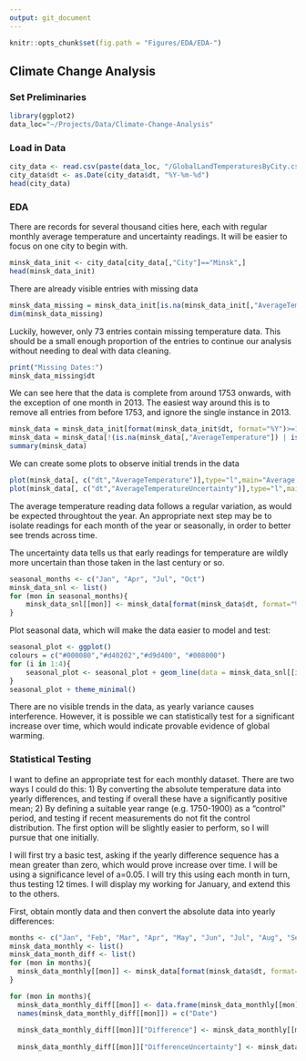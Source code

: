 ```yaml
---
output: git_document
---
```



```r
knitr::opts_chunk$set(fig.path = "Figures/EDA/EDA-")
```

## Climate Change Analysis

### Set Preliminaries

```r
library(ggplot2)
data_loc="~/Projects/Data/Climate-Change-Analysis"
```

### Load in Data

```r
city_data <- read.csv(paste(data_loc, "/GlobalLandTemperaturesByCity.csv", sep = ""))
city_data$dt <- as.Date(city_data$dt, "%Y-%m-%d")
head(city_data)
```

### EDA

There are records for several thousand cities here, each with regular monthly average temperature and uncertainty readings. It will be easier to focus on one city to begin with.

```r
minsk_data_init <- city_data[city_data[,"City"]=="Minsk",]
head(minsk_data_init)
```

There are already visible entries with missing data

```r
minsk_data_missing = minsk_data_init[is.na(minsk_data_init[,"AverageTemperature"]) | is.na(minsk_data_init[,"AverageTemperatureUncertainty"]),]
dim(minsk_data_missing)
```

Luckily, however, only 73 entries contain missing temperature data. This should be
a small enough proportion of the entries to continue our analysis without needing to
deal with data cleaning.

```r
print("Missing Dates:")
minsk_data_missing$dt
```
We can see here that the data is complete from around 1753 onwards, with the exception of one month in 2013. The easiest way around this is to remove all entries from before 1753, and ignore the single instance in 2013.

```r
minsk_data = minsk_data_init[format(minsk_data_init$dt, format="%Y")>=1753,]
minsk_data = minsk_data[!(is.na(minsk_data[,"AverageTemperature"]) | is.na(minsk_data[,"AverageTemperatureUncertainty"])),]
summary(minsk_data)
```


We can create some plots to observe initial trends in the data

```r
plot(minsk_data[, c("dt","AverageTemperature")],type="l",main="Average Temperature in Minsk")
plot(minsk_data[, c("dt","AverageTemperatureUncertainty")],type="l",main="Uncertainty of Average Temperature Reading in Minsk")
```
The average temperature reading data follows a regular variation, as would be
expected throughtout the year. An appropriate next step may be to isolate readings
for each month of the year or seasonally, in order to better see trends across time.

The uncertainty data tells us that early readings for temperature are wildly more
uncertain than those taken in the last century or so.

```r
seasonal_months <- c("Jan", "Apr", "Jul", "Oct")
minsk_data_snl <- list()
for (mon in seasonal_months){
    minsk_data_snl[[mon]] <- minsk_data[format(minsk_data$dt, format="%b") == mon,]
}
```
Plot seasonal data, which will make the data easier to model and test:

```r
seasonal_plot <- ggplot()
colours = c("#000080","#d40202","#d9d400", "#008000")
for (i in 1:4){
    seasonal_plot <- seasonal_plot + geom_line(data = minsk_data_snl[[i]], aes(x = dt, y = AverageTemperature), color = colours[i], alpha = 0.7)
}
seasonal_plot + theme_minimal()
```

<p>There are no visible trends in the data, as yearly variance causes interference.
However, it is possible we can statistically test for a significant increase over
time, which would indicate provable evidence of global warming.</p>


### Statistical Testing


<p>I want to define an appropriate test for each monthly dataset. There are two ways I could do this: 1) By converting the absolute temperature data into yearly differences, and testing if overall these have a significantly positive mean; 2) By defining a suitable year range (e.g. 1750-1900) as a "control" period, and testing if recent measurements do not fit the control distribution. The first option will be slightly easier to perform, so I will pursue that one initially.</p>

<p>I will first try a basic test, asking if the yearly difference sequence has a mean
greater than zero, which would prove increase over time. I will be using a significance
level of a=0.05. I will try this using each month in turn, thus testing 12 times. I will display my working for January, and extend this to the others.</p>

First, obtain montly data and then convert the absolute data into yearly differences:

```r
months <- c("Jan", "Feb", "Mar", "Apr", "May", "Jun", "Jul", "Aug", "Sep", "Oct", "Nov", "Dec")
minsk_data_monthly <- list()
minsk_data_month_diff <- list()
for (mon in months){
  minsk_data_monthly[[mon]] <- minsk_data[format(minsk_data$dt, format="%b") == mon,]
}
```

```r
for (mon in months){
  minsk_data_monthly_diff[[mon]] <- data.frame(minsk_data_monthly[[mon]]$dt[-1])
  names(minsk_data_monthly_diff[[mon]]) = c("Date")
  
  minsk_data_monthly_diff[[mon]]["Difference"] <- minsk_data_monthly[[mon]]$AverageTemperature[-1] - minsk_data_monthly[[mon]]$AverageTemperature[-(dim(minsk_data_monthly[[mon]])[1])]
  
  minsk_data_monthly_diff[[mon]]["DifferenceUncertainty"] <- minsk_data_monthly[[mon]]$AverageTemperatureUncertainty[-1] + minsk_data_monthly[[mon]]$AverageTemperatureUncertainty[-(dim(minsk_data_monthly[[mon]])[1])]
```
